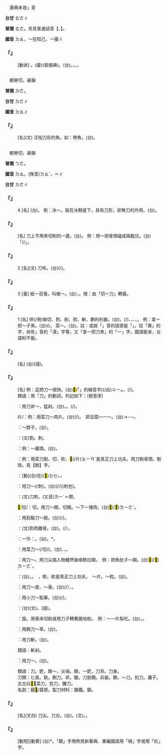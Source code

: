 
=={{ruby|叨|ㄉㄠ}}==

　康典未收{{ruby|「|ㄉㄠ}}」音

'''台甘''' <rt>ㄊㄜ</rt>∥

'''普閩''' <rt>ㄊㄜ</rt>。另見普通話音【{{ruby|叨|ㄉㄠˊ}}、{{ruby|叨|ㄊㄠ}}】。

'''國音''' <rt>ㄉㄠ</rt>{{ruby|。|ㄊㄠ}}，～在知己，～擾∥

    

==='''『{{ruby|叨|ㄉㄠ}}{{ruby|嘮|·ㄌㄠ}}』'''===
: [動狀] {{ruby|＝|ㄊㄠ}}{{ruby|·|ㄌㄠ}}。(廈){{ruby|羅|ㄌㄜˊ}}{{ruby|叨|ㄊㄜ}}(普閩典)。(台){{ruby|念|ㄌㄧㆰ˫}}。{{ruby|詬|ㄍㄠㆷ ͘}}{{ruby|詬|ㄍㄠㆷ ͘}}{{ruby|念|ㄌㄧㆰ˫}}。{{ruby|臭|ㄘㄠ˪}}{{ruby|延|ㄑㄧㄢˊ}}。{{ruby|( )|ㄙㆤㆷ ͘}}{{ruby|( )|ㄙㆤㆷ ͘}}{{ruby|念|ㄌㄧㆰ˫}}。
    

=={{ruby|魛|ㄉㄠ}}==

　都勞切，豪韻

'''普閩''' <rt>ㄉㄜ</rt>。

'''台甘''' <rt>ㄉㄜ</rt>∥

'''國音''' <rt>ㄉㄠ</rt>∥

    

==='''『{{ruby|魛|ㄉㄠ}}』'''===
: [名](文) 泛指刀形的魚。如：帶魚。(台){{ruby|像|ㄑㄧㆧ˫}}{{ruby|/|ㄑㄧㆫ˫}}{{ruby|白|ㄅㆤㆷ ͘}}{{ruby|帶|ㄉㄨㄚ˪}}{{ruby|魚|ㄏㄧˊ}}{{ruby|/|ㄏㄨˊ}}{{ruby|之|ㄐㄧ}}{{ruby|類|ㄌㄨㄧ˫}}。
    

=={{ruby|刀|ㄉㄠ}}==

　都勞切，豪韻

'''普閩''' <rt>ㄅㄜ</rt>。

'''國音''' <rt>ㄉㄠ</rt>。(殊音)<rt>ㄉㄠˊ</rt>，{{ruby|刀|ㄉㄠˊ}}{{ruby|尺|·ㄔˇ}}＝{{ruby|捯|ㄉㄠˊ}}{{ruby|飾|·ㄔ}}∥

'''台甘''' <rt>ㄉㄜ</rt>∥

    

==='''『{{ruby|刀|ㄉㄠ}}』'''===
:4  [名] (台){{ruby|像|ㄑㄧㆫ˫}}{{ruby|/|ㄑㄧㆧ˫}}{{ruby|刀|ㄉㄜ}}{{ruby|形|ㄏㄧㄥˊ}}{{ruby|丌|ㆤ}}{{ruby|物|ㄇㄧㆷ ͘}}{{ruby|/|ㄇㆭㆷ ͘}}{{ruby|件|ㄍㄧㆩ˫}}。 例：冰～。裝在冰鞋底下，具有刀形，卻無刀的作用。(台){{ruby|冰|ㄅㄧㄥ}}{{ruby|刀|ㄉㄜ}}。
    

==='''『{{ruby|刀|ㄉㄠ}}{{ruby|背|ㄅㄟˋ}}』'''===
: [名] 刀上不用來切削的一邊。(台){{ruby|刀|ㄉㄜ}}{{ruby|銎|ㄎㄧㄥ}}。 例：用～把骨頭磕成兩截兒。(台){{ruby|用|ㄧㄥ˫}}{{ruby|/|ㄧㆲ˫}}{{ruby|刀|ㄉㄜ}}{{ruby|銎|ㄎㄧㄥ}}{{ruby|將|ㄐㄧㆲ}}{{ruby|骨|ㄍㄨㆵ}}{{ruby|頭|ㄊㄠˊ}}「{{ruby|撼|ㄏㆰˋ}}/{{ruby|扣|ㄎㄚ˪}}/{{ruby|搕|ㄎㄚ˪}}」{{ruby|做|ㄗㄨㆤ˪}}{{ruby|/|ㄗㄜ˪}}{{ruby|兩|ㄋㆭ˫}}{{ruby|橛|ㄍㄨㆤㆷ ͘}}。
    

==='''『{{ruby|刀|ㄉㄠ}}』'''===
:2  [名](文) 刀布。(台){{ruby|古|ㄍㆦˋ}}{{ruby|早|ㄗㄚˋ}}{{ruby|一|ㄐㄧㆵ ͘}}{{ruby|種|ㄐㄧㆲˋ}}{{ruby|形|ㄏㄧㄥˊ}}{{ruby|像|ㄑㄧㆫ˫}}{{ruby|/|ㄑㄧㆧ˫}}{{ruby|刀|ㄉㄜ}}{{ruby|仔|ㄚ}}{{ruby|丌|ㆤ}}{{ruby|錢|ㄐㆪˊ}}(/{{ruby|錢|ㄐㆪˊ}}{{ruby|幣|ㄅㆤ˪}})。
    

==='''『{{ruby|刀|ㄉㄠ}}』'''===
:3  [量] 紙一百張，叫做一{{ruby|～|ㄉㄠ}}。(台){{ruby|紙|ㄗㄨㄚˋ}}{{ruby|一|ㄐㄧㆵ ͘}}{{ruby|百|ㄅㄚㆷ}}{{ruby|張|ㄉㄧㆫ}}{{ruby|/|ㄉㄧㆧ}}，{{ruby|叫|ㄍㄧㄜ˪}}{{ruby|做|ㄗㄨㆤ˪}}{{ruby|/|ㄗㄜ˪}}{{ruby|一|ㄐㄧㆵ ͘}}{{ruby|刀|ㄉㄜ}}。按：由「切一刀」轉義。
    

==='''『{{ruby|刀|ㄉㄠ}}』'''===
:1  [名] 供(/用)做切、割、削、砍、斬、鍘的利器。(台){{ruby|刀|ㄉㄜ}}{{ruby|仔|ㄚ}}。{{ruby|用|ㄧㄥ˫}}{{ruby|/|ㄧㆲ˫}}(/{{ruby|提|ㄊㆤㆷ}}){{ruby|來|ㄌㄞˊ}}{{ruby|切|ㄑㄧㄚㆵ}}、{{ruby|削|ㄒㄧㄚㆷ}}、{{ruby|割|ㄍㄨㄚㆷ}}、{{ruby|<mark>&#xffa46;</mark>|ㄊㄞˊ}}、{{ruby|斬|ㄗㆰ˫}}{{ruby|等|ㄉㄧㄥˋ}}{{ruby|丌|ㆤ}}{{ruby|器|ㄎㄧ˪}}{{ruby|具|ㄍㄨ˫}}。 例：拿一把～子來。(台){{ruby|舉|ㄍㄧㄚㆷ ͘}}{{ruby|一|ㄐㄧㆵ ͘}}{{ruby|枝|ㄍㄧ}}{{ruby|刀|ㄉㄜ}}({{ruby|仔|ㄚ}}){{ruby|來|ㄌㄞˊ}}。 菜～。(台){{ruby|菜|ㄘㄞ˪}}{{ruby|刀|ㄉㄜ}}。註：或說「{{ruby|刀|ㄉㄠ}}」音的語源是「{{ruby|鑄|ㄓㄨˋ}}」。從「壽」的字，尚有{{ruby|「|ㄉㄠ}}」音的「濤」字等。又「拿一把刀來」的「一」字，國語能省，台語則不能。
    

==='''『{{ruby|刀|ㄉㄠ}}{{ruby|鞘|ㄑㄧㄠˋ}}{{ruby|兒|ㄦ}}』'''===
: [名] (台){{ruby|刀|ㄉㄜ}}{{ruby|鞘|ㄒㄧㄜ˪}}(語)。
    

==='''『{{ruby|刀|ㄉㄠ}}{{ruby|刃|ㄖㄣˋ}}{{ruby|兒|ㄦ}}』'''===
: [名] 例：這把刀～很快。(台)<mark>&#xffb50;</mark>(「{{ruby|此|ㄐㄧˋ}}{{ruby|一|ㄐㄧㆵ ͘}}」的縮音字)(/此)<rt>ㄐㄧㆵ</rt>{{ruby|枝|ㄍㄧ}}{{ruby|刀|ㄉㄜ}}，{{ruby|刀|ㄉㄜ}}{{ruby|肉|ㆠㄚㆷ}}(/{{ruby|嘴|ㄘㄨㄧ˪}}){{ruby|真|ㄐㄧㄣ}}{{ruby|利|ㄌㄞ˫}}。
:類語：用「刀」的動詞，列記如下：(發音序)
:
:{{ruby|劈|ㄆㄧ}}：用刀斧～，猛剁。(台){{ruby|破|ㄆㄨㄚ˪}}。{{ruby|剖|ㄆㄜ˪}}。{{ruby|剉|ㄘㄜ˪}}(/{{ruby|斲|ㄉㆦㆶ}})。
:
:片/{{ruby|<mark>&#xffc4d;</mark>|ㄆㄧㄢˋ}}：例：用菜刀～肉片。(台){{ruby|用|ㄧㆲ˫}}{{ruby|/|ㄧㄥ˫}}{{ruby|菜|ㄘㄞ˪}}{{ruby|刀|ㄉㄜ}}{{ruby|<mark>&#xffc4d;</mark>|ㄆㄨㆤ}}(/{{ruby|切|ㄑㄧㄚㆵ}}){{ruby|肉|ㆠㄚㆷ}}{{ruby|片|ㄆㆪ˪}}。　把豆腐～一～。(台){{ruby|豆|ㄉㄠ˫}}{{ruby|腐|ㄏㄨ˫}}{{ruby|共|ㄍㄤ˫}}→{{ruby|加|ㄍㄚ}}{{ruby|<mark>&#xffadd;</mark>|ㄏㄨㆤˊ}}{{ruby|<mark>&#xffadd;</mark>|ㄏㄨㆤˊ}}{{ruby|咧|ㄌㆤ˪}}──{{ruby|切|ㄑㄧㄚㆵ}}{{ruby|做|ㄗㄨㆤ˪}}{{ruby|/|ㄗㄜ˪}}{{ruby|片|ㄆㆪˋ}}{{ruby|狀|ㄗㆲ˫}}{{ruby|或|ㄧㄚㆷ ͘}}{{ruby|塊|ㄉㆤ˪}}{{ruby|狀|ㄗㆲ˫}}。
:
:{{ruby|抹|ㄇㄛˇ}}：～脖子。(台){{ruby|割|ㄍㄨㄚㆷ}}{{ruby|喉|ㄠˊ}}{{ruby|自|ㄗㄨ˫}}{{ruby|殺|ㄙㄚㆵ}}。
:
:{{ruby|剟|ㄉㄨㄛˊ}}：(文)割。刺。
:
:{{ruby|剁|ㄉㄨㄛˋ}}：例：～雞頭。(台){{ruby|<mark>&#xffebe;</mark>|ㄉㄨㄛˋ}}{{ruby|雞|ㄍㆤ}}{{ruby|/|ㄍㄨㆤ}}{{ruby|頭|ㄊㄠˊ}}。
:
:{{ruby|剔|ㄊㄧˋ}}：例：用菜刀剔、切、砍、<mark>&#xffc4d;</mark>(/片)<rt>ㄆㄧㄢˋ</rt>是真正刀上功夫。用刀剔骨頭。剔除。見【剔】字。
:
:{{ruby|剃|ㄊㄧˋ}}：[動](台){{ruby|用|ㄧㆲ˫}}{{ruby|/|ㄧㄥ˫}}{{ruby|剃|ㄊㄧㆷ}}{{ruby|頭|ㄊㄠˊ}}{{ruby|刀|ㄉㄜ}}在(/<mark>&#xf9549;</mark>)<rt>ㄉㆤㆷ</rt>{{ruby|剃|ㄊㄧㆷ}}。
:
:{{ruby|攮|ㄋㄤˇ}}：用刀～(/刺)。(台){{ruby|用|ㄧㆲ˫}}{{ruby|/|ㄧㄥ˫}}{{ruby|刀|ㄉㄜ}}{{ruby|殘|ㄗㄢˊ}}(/{{ruby|簎|ㄘㄚㆶ ͘}}/{{ruby|鑿|ㄘㄚㆶ ͘}})(刺也)。
:
:{{ruby|劙|ㄌㄧˇ}}：(文)刀刺，(又音)<rt>ㄌㄧˊ</rt>＝剺。
:
:<mark>&#xf98d9;</mark>/拉/{{ruby|<mark>&#xffee1;</mark>|ㄌㄚˊ}}：切。用刀～開。切開。～下一塊肉。(台)<mark>&#xf98d9;</mark>(/<mark>&#xf9073;</mark>)<rt>ㄌㄧㄜˊ</rt>{{ruby|一|ㄐㄧㆵ ͘}}{{ruby|塊|ㄉㆤ˪}}{{ruby|肉|ㆠㄚㆷ}}。
:
:{{ruby|刮|ㄍㄨㄚ}}：用刮鬍刀～臉。(台){{ruby|用|ㄧㆲ˫}}{{ruby|/|ㄧㄥ˫}}{{ruby|剃|ㄊㄧㆷ}}{{ruby|頭|ㄊㄠˊ}}{{ruby|刀|ㄉㄜ}}{{ruby|修|ㄒㄧㄨ}}{{ruby|嘴|ㄘㄨㄧ˪}}{{ruby|鬚|ㄑㄧㄨ}}(/{{ruby|修|ㄒㄧㄨ}}{{ruby|面|ㆠㄧㄣ˫}})。
:
:{{ruby|剮|ㄍㄨㄚˇ}}：(文)割肉離骨。(台){{ruby|封|ㄏㆲ}}{{ruby|建|ㄍㄧㄢ˪}}{{ruby|時|ㄒㄧˊ}}{{ruby|代|ㄉㄞ˫}}{{ruby|丌|ㆤ}}{{ruby|刑|ㄏㄧㄥˊ}}{{ruby|法|ㄏㄨㄚㆵ}}。{{ruby|凌|ㄌㄧㄥˊ}}{{ruby|遲|ㄉㄧˊ}}(/{{ruby|治|ㄉㄧ˫}}）{{ruby|犯|ㄏㄨㄢ˫}}{{ruby|人|ㄌㄤˊ}}{{ruby|丌|ㆤ}}{{ruby|方|ㄏㆲ}}{{ruby|法|ㄏㄨㄚㆵ}}。
:
:{{ruby|刮|ㄎㄚ}}{{ruby|吃|·ㄔ}}：一作：{{ruby|擖|ㄎㄚ}}。(台){{ruby|刮|ㄎㄠ}}{{ruby|/|ㄍㄨㄚㆷ}}。{{ruby|<mark>&#xf96a5;</mark>|ㄎㆤ}}*。
:
:{{ruby|砍|ㄎㄢˇ}}：用菜刀～(/切/{{ruby|<mark>&#xffc4d;</mark>|ㄆㄧㄢˋ}})。(台){{ruby|撼|ㄏㆰˋ}}、{{ruby|切|ㄑㄧㄚㆵ}}、{{ruby|批|ㄆㆤ}}{{ruby|/|ㄆㄨㆤ}}。
:
:{{ruby|<mark>&#xf96b6;</mark>|ㄏㄨㄛˋ}}：用刀～。用刀尖插入物體然後順勢拉開。　例：把魚肚子～開。(台)<mark>&#xf98d9;</mark>(/<mark>&#xf9073;</mark>)<rt>ㄌㄧㄜˊ</rt>{{ruby|魚|ㄏㄧˊ}}{{ruby|/|ㄏㄨˊ}}{{ruby|肚|ㄉㆦ˫}}。
:
:{{ruby|切|ㄑㄧㄝ}}：(台){{ruby|切|ㄑㄧㄚㆵ}}。{{ruby|用|ㄧㄥ˫}}{{ruby|/|ㄧㆲ˫}}{{ruby|菜|ㄘㄞ˪}}{{ruby|刀|ㄉㄜ}}{{ruby|切|ㄑㄧㄚㆵ}}。　{{ruby|<mark>&#xffc4d;</mark>|ㄆㄧㄢˋ}}，剔，砍是真正刀上功夫。　～片。～粒。(台){{ruby|切|ㄑㄧㄚㆵ}}{{ruby|一|ㄐㄧㆵ ͘}}{{ruby|塊|ㄉㆤ˪}}{{ruby|一|ㄐㄧㆵ ͘}}{{ruby|塊|ㄉㆤ˪}}。
:
:{{ruby|去|ㄑㄩˋ}}：用刀～皮、～骨。(台){{ruby|用|ㄧㆲ˫}}{{ruby|/|ㄧㄥ˫}}{{ruby|刀|ㄉㄜ}}{{ruby|削|ㄒㄧㄚㆷ}}(/{{ruby|<mark>&#xffbc5;</mark>|ㄎㄧㄠ}}）{{ruby|皮|ㄆㄨㆤˊ}}{{ruby|/|ㄆㆤˊ}}、{{ruby|刻|ㄎㄧㆤㆶ}}{{ruby|骨|ㄍㄨㆵ}}。
:
:{{ruby|修|ㄒㄧㄡ}}：用小刀～鉛筆。(台){{ruby|用|ㄧㆲ˫}}{{ruby|/|ㄧㄥ˫}}{{ruby|刀|ㄉㄜ}}{{ruby|仔|ㄚ}}{{ruby|修|ㄒㄧㄨ}}(/{{ruby|削|ㄒㄧㄚㆷ}}){{ruby|鉛|ㄧㄢˊ}}{{ruby|筆|ㄅㄧㆵ}}。
:
:{{ruby|削|ㄒㄧㄠ}}：(台){{ruby|削|ㄒㄧㄚㆵ}}(文)。{{ruby|削|ㄒㄧㄚㆷ}}(語)。
:
:{{ruby|鏇|ㄒㄩㄢˋ}}：旋。用車床切削或用刀子轉著圈地削。　例：～一片梨吃。(台){{ruby|<mark>&#xf96a5;</mark>|ㄎㆤ}}{{ruby|/|ㄎㄨㆤ}}{{ruby|皮|ㄆㆤˊ}}{{ruby|/|ㄆㄨㆤˊ}}，{{ruby|削|ㄒㄧㄚㆷ}}{{ruby|一|ㄐㄧㆵ ͘}}{{ruby|片|ㄆㆪ˪}}{{ruby|梨|ㄌㄞˊ}}{{ruby|仔|ㄚ}}{{ruby|食|ㄐㄧㄚㆷ ͘}}。
:
:{{ruby|鍘|ㄓㄚˊ}}：用鍘刀～草。(台){{ruby|用|ㄧㆲ˫}}{{ruby|/|ㄧㄥ˫}}{{ruby|鍘|ㄗㆩ˫}}{{ruby|刀|ㄉㄜ}}{{ruby|截|ㄗㄚㆷ ͘}}{{ruby|剸|ㄗㆩˋ}}{{ruby|草|ㄘㄠˋ}}。
:
:{{ruby|斬|ㄓㄢˇ}}：用刀斬。(台){{ruby|斬|ㄗㆰˋ}}{{ruby|/|ㄗㆰ˫}}。
:
:類語：斬剁。
:
:{{ruby|挖|ㄨㄚ}}：用刀～。(台){{ruby|用|ㄧㄥ˫}}{{ruby|/|ㄧㆲ˫}}{{ruby|刀|ㄉㄜ}}{{ruby|挖|ㄨㆤㆷ}}。
:
:類語：刀。鋩，鋒～，尖端。鋒，～鋩。刀背。刀身。
:
:刀類：匕首。鈇。鍘刀。斧。鈹。刀劍類。兵器。鍘，～刀。刻刀。攮子。
:
:古文曰<mark>&#xf96b4;</mark>：菜刀，剪刀，鎌刀。
:
:名劍：鏌<mark>&#xf91f6;</mark>/莫邪。製刀材料：鑌鐵。鋼。
:
:
    

==='''『{{ruby|刀|ㄉㄠ}}{{ruby|鋒|ㄈㄥ}}』'''===
: [名](文白) 刀尖。刀刃。(台){{ruby|刀|ㄉㄜ}}{{ruby|尖|ㄐㄧㆰ}}。{{ruby|刀|ㄉㄜ}}{{ruby|峰|ㄏㆲ}}(文)。{{ruby|刀|ㄉㄜ}}{{ruby|肉|ㆠㄚㆷ}}。
    

==='''『{{ruby|鋼|ㄍㄤ}}{{ruby|刀|ㄉㄠ}}』'''===
: [動短][動賓] (台){{ruby|攉|ㄏㄨㄚㆷ}}*{{ruby|刀|ㄉㄜ}}。「鋼」字用例見新華典、重編國語用「槓」字或用「杠」字。
    
